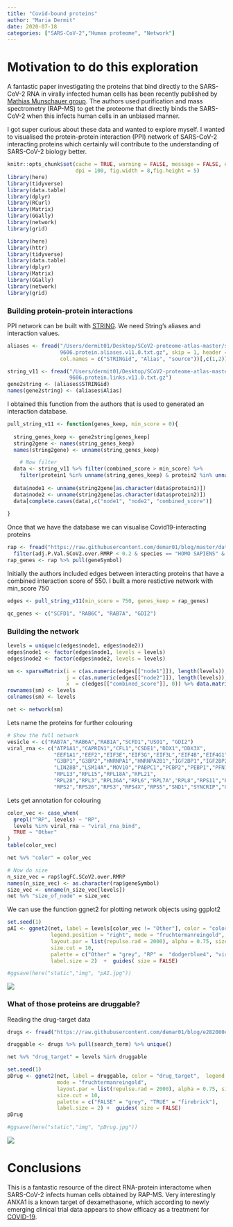 ```yaml
---
title: "Covid-bound proteins"
author: "Maria Dermit"
date: 2020-07-18
categories: ["SARS-CoV-2","Human proteome", "Network"]
---
```


# Motivation to do this exploration
A fantastic paper investigating the proteins that bind directly to the SARS-CoV-2 RNA in virally infected human cells has been recently published by
[Mathias Munschauer group](https://www.biorxiv.org/content/10.1101/2020.07.15.204404v1).
The authors used purification and mass spectrometry (RAP-MS) to get the proteome that directly binds the SARS-CoV-2 when this infects human cells in an unbiased manner. 

I got super curious about these data and wanted to explore myself. I wanted to visualised the protein-protein interaction (PPI) network of SARS-CoV-2 interacting proteins which certainly will contribute to the understanding of SARS-CoV-2 biology better. 

```r
knitr::opts_chunk$set(cache = TRUE, warning = FALSE, message = FALSE, echo=TRUE, 
                      dpi = 100, fig.width = 8,fig.height = 5)
library(here)
library(tidyverse)
library(data.table)
library(dplyr)
library(RCurl)
library(Matrix)
library(GGally)
library(network)
library(grid)

```

```r
library(here)
library(httr)
library(tidyverse)
library(data.table)
library(dplyr)
library(Matrix)
library(GGally)
library(network)
library(grid)

```

### Building protein-protein interactions
PPI network can be built with [STRING](https://string-db.org/). We need String's aliases and  interaction values.   
```r
aliases <- fread("/Users/dermit01/Desktop/SCoV2-proteome-atlas-master/string_v11/
                 9606.protein.aliases.v11.0.txt.gz", skip = 1, header = FALSE, 
                 col.names = c("STRINGid", "Alias", "source"))[,c(1,2)]

string_v11 <- fread("/Users/dermit01/Desktop/SCoV2-proteome-atlas-master/string_v11/
                    9606.protein.links.v11.0.txt.gz")
gene2string <- (aliases$STRINGid)
names(gene2string) <- (aliases$Alias)
```

I obtained this function from the authors that is used to generated an interaction database. 
```r
pull_string_v11 <- function(genes_keep, min_score = 0){
  
  string_genes_keep <- gene2string[genes_keep]
  string2gene <- names(string_genes_keep)
  names(string2gene) <- unname(string_genes_keep)

    # Now filter
  data <- string_v11 %>% filter(combined_score > min_score) %>%
    filter(protein1 %in% unname(string_genes_keep) & protein2 %in% unname(string_genes_keep))
  
  data$node1 <- unname(string2gene[as.character(data$protein1)])
  data$node2 <- unname(string2gene[as.character(data$protein2)])
  data[complete.cases(data),c("node1", "node2", "combined_score")]
  
}
```
Once that we have the database we can visualise Covid19-interacting proteins
```r
rap <- fread("https://raw.githubusercontent.com/demar01/blog/master/data/SCoV2/SCoV2_RAPms.txt") %>%
  filter(adj.P.Val.SCoV2.over.RMRP < 0.2 & species == "HOMO SAPIENS" & logFC.SCoV2.over.RMRP > 0)
rap_genes <- rap %>% pull(geneSymbol)

```

Initially the authors included edges between interacting proteins that have a combined interaction score of 550. I built a more restictive network with min_score 750 
```r
edges <- pull_string_v11(min_score = 750, genes_keep = rap_genes)

```


```r
qc_genes <- c("SCFD1", "RAB6C", "RAB7A", "GDI2")

```

### Building the network
```r
levels = unique(c(edges$node1, edges$node2))
edges$node1 <- factor(edges$node1, levels = levels)
edges$node2 <- factor(edges$node2, levels = levels)

sm <- sparseMatrix(i = c(as.numeric(edges[["node1"]]), length(levels)), 
                   j = c(as.numeric(edges[["node2"]]), length(levels)), 
                   x  = c(edges[["combined_score"]], 0)) %>% data.matrix()
rownames(sm) <- levels
colnames(sm) <- levels

net <- network(sm)

```

Lets name the proteins for further colouring
```r
# Show the full network
vesicle <- c("RAB7A","RAB6A","RAB1A","SCFD1","USO1", "GDI2")
viral_rna <- c("ATP1A1","CAPRIN1","CFL1","CSDE1","DDX1","DDX3X",
               "EEF1A1","EEF2","EIF3E","EIF3G","EIF3L","EIF4B","EIF4G1","EIF4H","EIF5A",
               "G3BP1","G3BP2","HNRNPA1","HNRNPA2B1","IGF2BP1","IGF2BP2",
               "LIN28B","LSM14A","MOV10","PABPC1","PCBP2","PEBP1","PFN1","PPIA",
               "RPL13","RPL15","RPL18A","RPL21",
               "RPL28","RPL3","RPL36A","RPL6","RPL7A","RPL8","RPS11","RPS12","RPS14",
               "RPS2","RPS26","RPS3","RPS4X","RPS5","SND1","SYNCRIP","UPF1","YBX1")
```

Lets get annotation for colouring
```r
color_vec <- case_when(
  grepl("^RP", levels) ~ "RP",
  levels %in% viral_rna ~ "viral_rna_bind",
  TRUE ~ "Other"
)
table(color_vec)

net %v% "color" = color_vec
```

```r
# Now do size
n_size_vec = rap$logFC.SCoV2.over.RMRP
names(n_size_vec) <- as.character(rap$geneSymbol)
size_vec <- unname(n_size_vec[levels])
net %v% "size_of_node" = size_vec
```

We can use the function ggnet2 for plotting network objects using ggplot2
```r
set.seed(1)
pAI <- ggnet2(net, label = levels[color_vec != "Other"], color = "color", 
              legend.position = "right", mode = "fruchtermanreingold",
              layout.par = list(repulse.rad = 2000), alpha = 0.75, size = "size_of_node",
              size.cut = 10,
              palette = c("Other" = "grey", "RP" =  "dodgerblue4", "viral_rna_bind" = "purple2"),
              label.size = 2)  +  guides( size = FALSE)

#ggsave(here("static","img", "pAI.jpg"))
```
![](https://raw.githubusercontent.com/demar01/blog/master/static/img/pAI.jpg)


### What of those proteins are druggable?
Reading the drug-target data
```r
drugs <- fread("https://raw.githubusercontent.com/demar01/blog/e282080e210e6d7690402535025b5620046c7bb9/data/SCoV2/RAP-MS_dgidb_export_2020-06-29.tsv")
```


```r
druggable <- drugs %>% pull(search_term) %>% unique()

net %v% "drug_target" = levels %in% druggable

set.seed(1)
pDrug <- ggnet2(net, label = druggable, color = "drug_target",  legend.position = "right", 
                mode = "fruchtermanreingold",
                layout.par = list(repulse.rad = 2000), alpha = 0.75, size = "size_of_node",
                size.cut = 10,
                palette = c("FALSE" = "grey", "TRUE" = "firebrick"),
                label.size = 2) +  guides( size = FALSE)
pDrug

#ggsave(here("static","img", "pDrug.jpg"))
```
![](https://raw.githubusercontent.com/demar01/blog/master/static/img/pDrug.jpg)


# Conclusions 
 This is a fantastic resource of the direct RNA-protein interactome when SARS-CoV-2 infects human cells obtained by RAP-MS. Very interestingly ANXA1 is a known target of dexamethasone, which according to newly emerging clinical trial data appears to show efficacy as a treatment for [COVID-19](https://www.medrxiv.org/content/10.1101/2020.06.22.20137273v1).

